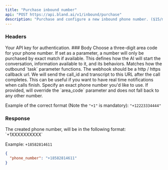 ```yaml
---
title: "Purchase inbound number"
api: "POST https://api.bland.ai/v1/inbound/purchase"
description: "Purchase and configure a new inbound phone number. ($15/mo. subscription using your stored payment method)."
---
```


### Headers

<ParamField header="authorization" type="string">
  Your API key for authentication.
</ParamField>
### Body

<ParamField body="area_code" default="415" type="string">
  Choose a three-digit area code for your phone number. If set as a parameter, a number will only be purchased by exact match if available.
</ParamField>

<ParamField body="prompt" type="string">
  This defines how the AI will start the conversation, information available to
  it, and its behaviors. Matches how the outbound `task` parameter functions.
</ParamField>

<ParamField body="webhook" type="string">
  The webhook should be a http / https callback url. We will send the call_id
  and transcript to this URL after the call completes. This can be useful if you
  want to have real time notifications when calls finish.
</ParamField>

<ParamField body="phone_number" type="string">
  Specify an exact phone number you'd like to use. If provided, will override the `area_code` parameter and does not fall back to any other number.

  Example of the correct format (Note the `"+1"` is mandatory): `"+12223334444"`
</ParamField>

### Response

<ResponseField name="phone_number" type="string">
  The created phone number, will be in the following format: `+1XXXXXXXXXX`

  Example: `+18582814611`
</ResponseField>

<ResponseExample>

```json Response
{
  "phone_number": "+18582814611"
}
```

</ResponseExample>
